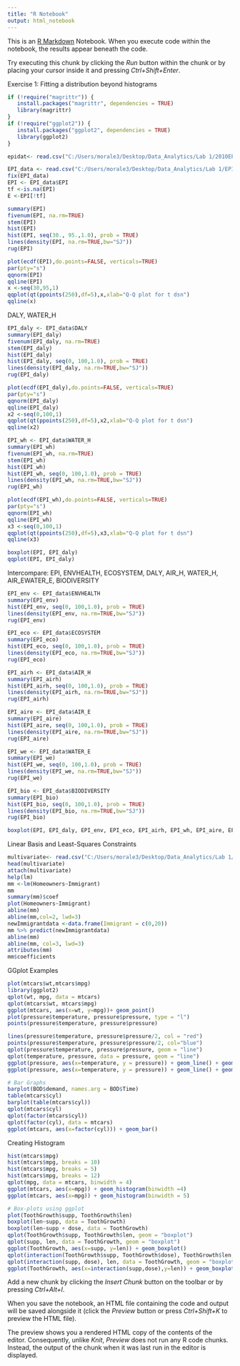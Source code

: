 ---
title: "R Notebook"
output: html_notebook
---

This is an [R Markdown](http://rmarkdown.rstudio.com) Notebook. When you execute code within the notebook, the results appear beneath the code. 

Try executing this chunk by clicking the *Run* button within the chunk or by placing your cursor inside it and pressing *Ctrl+Shift+Enter*. 

Exercise 1: Fitting a distribution beyond histograms
```{r}
if (!require("magrittr")) {
   install.packages("magrittr", dependencies = TRUE)
   library(magrittr)
}
if (!require("ggplot2")) {
   install.packages("ggplot2", dependencies = TRUE)
   library(ggplot2)
}

epidat<- read.csv("C:/Users/morale3/Desktop/Data_Analytics/Lab 1/2010EPI_data.xls") 

EPI_data <- read.csv("C:/Users/morale3/Desktop/Data_Analytics/Lab 1/EPI_data.csv")
fix(EPI_data)
EPI <- EPI_data$EPI
tf <-is.na(EPI)
E <-EPI[!tf]

summary(EPI)
fivenum(EPI, na.rm=TRUE)
stem(EPI)
hist(EPI)
hist(EPI, seq(30., 95.,1.0), prob = TRUE)
lines(density(EPI, na.rm=TRUE,bw="SJ"))
rug(EPI)

plot(ecdf(EPI),do.points=FALSE, verticals=TRUE)
par(pty="s")
qqnorm(EPI)
qqline(EPI)
x <-seq(30,95,1)
qqplot(qt(ppoints(250),df=5),x,xlab="Q-Q plot for t dsn")
qqline(x)
```

DALY, WATER_H
```{r}
EPI_daly <- EPI_data$DALY
summary(EPI_daly)
fivenum(EPI_daly, na.rm=TRUE)
stem(EPI_daly)
hist(EPI_daly)
hist(EPI_daly, seq(0, 100,1.0), prob = TRUE)
lines(density(EPI_daly, na.rm=TRUE,bw="SJ"))
rug(EPI_daly)

plot(ecdf(EPI_daly),do.points=FALSE, verticals=TRUE)
par(pty="s")
qqnorm(EPI_daly)
qqline(EPI_daly)
x2 <-seq(0,100,1)
qqplot(qt(ppoints(250),df=5),x2,xlab="Q-Q plot for t dsn")
qqline(x2)

EPI_wh <- EPI_data$WATER_H
summary(EPI_wh)
fivenum(EPI_wh, na.rm=TRUE)
stem(EPI_wh)
hist(EPI_wh)
hist(EPI_wh, seq(0, 100,1.0), prob = TRUE)
lines(density(EPI_wh, na.rm=TRUE,bw="SJ"))
rug(EPI_wh)

plot(ecdf(EPI_wh),do.points=FALSE, verticals=TRUE)
par(pty="s")
qqnorm(EPI_wh)
qqline(EPI_wh)
x3 <-seq(0,100,1)
qqplot(qt(ppoints(250),df=5),x3,xlab="Q-Q plot for t dsn")
qqline(x3)

boxplot(EPI, EPI_daly)
qqplot(EPI, EPI_daly)
```

Intercompare: EPI, ENVHEALTH, ECOSYSTEM, DALY, AIR_H, WATER_H, AIR_EWATER_E, BIODIVERSITY
```{r}
EPI_env <- EPI_data$ENVHEALTH
summary(EPI_env)
hist(EPI_env, seq(0, 100,1.0), prob = TRUE)
lines(density(EPI_env, na.rm=TRUE,bw="SJ"))
rug(EPI_env)

EPI_eco <- EPI_data$ECOSYSTEM
summary(EPI_eco)
hist(EPI_eco, seq(0, 100,1.0), prob = TRUE)
lines(density(EPI_eco, na.rm=TRUE,bw="SJ"))
rug(EPI_eco)

EPI_airh <- EPI_data$AIR_H
summary(EPI_airh)
hist(EPI_airh, seq(0, 100,1.0), prob = TRUE)
lines(density(EPI_airh, na.rm=TRUE,bw="SJ"))
rug(EPI_airh)

EPI_aire <- EPI_data$AIR_E
summary(EPI_aire)
hist(EPI_aire, seq(0, 100,1.0), prob = TRUE)
lines(density(EPI_aire, na.rm=TRUE,bw="SJ"))
rug(EPI_aire)

EPI_we <- EPI_data$WATER_E
summary(EPI_we)
hist(EPI_we, seq(0, 100,1.0), prob = TRUE)
lines(density(EPI_we, na.rm=TRUE,bw="SJ"))
rug(EPI_we)

EPI_bio <- EPI_data$BIODIVERSITY
summary(EPI_bio)
hist(EPI_bio, seq(0, 100,1.0), prob = TRUE)
lines(density(EPI_bio, na.rm=TRUE,bw="SJ"))
rug(EPI_bio)

boxplot(EPI, EPI_daly, EPI_env, EPI_eco, EPI_airh, EPI_wh, EPI_aire, EPI_we, EPI_bio)
```

Linear Basis and Least-Squares Constraints
```{r}
multivariate<- read.csv("C:/Users/morale3/Desktop/Data_Analytics/Lab 1/multivariate.csv")
head(multivariate)
attach(multivariate)
help(lm)
mm <-lm(Homeowners~Immigrant)
mm
summary(mm)$coef
plot(Homeowners~Immigrant)
abline(mm)
abline(mm,col=2, lwd=3)
newImmigrantdata <-data.frame(Immigrant = c(0,20))
mm %>% predict(newImmigrantdata)
abline(mm)
abline(mm, col=3, lwd=3)
attributes(mm)
mm$coefficients
```

GGplot Examples
```{r}
plot(mtcars$wt,mtcars$mpg)
library(ggplot2)
qplot(wt, mpg, data = mtcars)
qplot(mtcars$wt, mtcars$mpg)
ggplot(mtcars, aes(x=wt, y=mpg))+ geom_point()
plot(pressure$temperature, pressure$pressure, type = "l")
points(pressure$temperature, pressure$pressure)

lines(pressure$temperature, pressure$pressure/2, col = "red")
points(pressure$temperature, pressure$pressure/2, col="blue")
qplot(pressure$temperature, pressure$pressure, geom = "line")
qplot(temperature, pressure, data = pressure, geom = "line")
ggplot(pressure, aes(x=temperature, y = pressure)) + geom_line() + geom_point()
ggplot(pressure, aes(x=temperature, y = pressure)) + geom_line() + geom_point()

# Bar Graphs
barplot(BOD$demand, names.arg = BOD$Time)
table(mtcars$cyl)
barplot(table(mtcars$cyl))
qplot(mtcars$cyl)
qplot(factor(mtcars$cyl))
qplot(factor(cyl), data = mtcars)
ggplot(mtcars, aes(x=factor(cyl))) + geom_bar()
```

Creating Histogram
```{r}
hist(mtcars$mpg)
hist(mtcars$mpg, breaks = 10)
hist(mtcars$mpg, breaks = 5)
hist(mtcars$mpg, breaks = 12)
qplot(mpg, data = mtcars, binwidth = 4)
ggplot(mtcars, aes(x=mpg)) + geom_histogram(binwidth =4)
ggplot(mtcars, aes(x=mpg)) + geom_histogram(binwidth = 5)

# Box-plots using ggplot
plot(ToothGrowth$supp, ToothGrowth$len)
boxplot(len~supp, data = ToothGrowth)
boxplot(len~supp + dose, data = ToothGrowth)
qplot(ToothGrowth$supp, ToothGrowth$len, geom = "boxplot")
qplot(supp, len, data = ToothGrowth, geom = "boxplot")
ggplot(ToothGrowth, aes(x=supp, y=len)) + geom_boxplot()
qplot(interaction(ToothGrowth$supp, ToothGrowth$dose), ToothGrowth$len, geom = "boxplot")
qplot(interaction(supp, dose), len, data = ToothGrowth, geom = "boxplot")
ggplot(ToothGrowth, aes(x=interaction(supp,dose),y=len)) + geom_boxplot()
```



Add a new chunk by clicking the *Insert Chunk* button on the toolbar or by pressing *Ctrl+Alt+I*.

When you save the notebook, an HTML file containing the code and output will be saved alongside it (click the *Preview* button or press *Ctrl+Shift+K* to preview the HTML file).

The preview shows you a rendered HTML copy of the contents of the editor. Consequently, unlike *Knit*, *Preview* does not run any R code chunks. Instead, the output of the chunk when it was last run in the editor is displayed.
